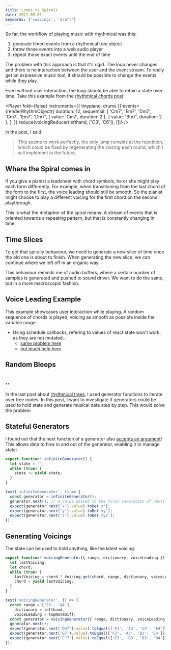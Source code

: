 ```yaml
---
title: Loops vs Spirals
date: 2021-05-01
keywords: ['voicings', 'draft']
---
```



So far, the workflow of playing music with rhythmical was this:

1. generate timed events from a rhythmical tree object
2. throw those events into a web audio player
3. repeat those exact events until the end of time

The problem with this approach is that it's rigid.
The loop never changes and there is no interaction between the user and the event stream.
To really get an expressive music tool, it should be possible to change the events while they play.

Even without user interaction, the loop should be able to retain a state over time. Take this example from the [rhythmical chords post](./rhythmical-chords):

<Player
  fold={false}
  instruments={{ tinypiano, drums }}
  events={renderRhythmObject({
    duration: 12,
    sequential: [
      'Cm7',
      'Em7',
      'Dm7',
      'Cm7',
      'Em7',
      'Dm7',
      { value: 'Cm7', duration: 2 },
      { value: 'Bm7', duration: 2 },
    ],
  }).reduce(voicingReducer(lefthand, ['C3', 'C6']), [])}
/>

In the post, I said:

> This seems to work perfectly, the only jump remains at the repetition, which could be fixed by regenerating the voicing each round, which I will implement in the future.

## Where the Spiral comes in

If you give a pianist a leadsheet with chord symbols, he or she might play each form differently.
For example, when transitioning from the last chord of the form to the first, the voice leading should still be smooth.
So the pianist might choose to play a different voicing for the first chord on the second playthrough.

This is what the metaphor of the spiral means: A stream of events that is oriented towards a repeating pattern,
but that is constantly changing in time.

## Time Slices

To get that spirally behaviour, we need to generate a new slice of time once the old one is about to finish.
When generating the new slice, we can continue where we left off in an organic way.

This behaviour reminds me of audio buffers, where a certain number of samples is generated and pushed to sound driver.
We want to do the same, but in a more macroscopic fashion.

## Voice Leading Example

This example showcases user interaction while playing. A random sequence of chords is played, voicing as smooth as possible inside the variable range:

<DynamicSchedule />

- Using schedule callbacks, refering to values of react state won't work, as they are not mutated.. 
  - [same problem here](https://react.christmas/2020/15)
  - [not much help here](https://github.com/Tonejs/Tone.js/wiki/Using-Tone.js-with-React-or-Vue)

## Random Bleeps

<RandomBleeps />

## ..

In the last post about [rhythmical trees](./rhythmical-trees), I used generator functions to iterate over tree nodes.
In this post, I want to investigate if generators could be used to hold state and generate musical data step by step.
This would solve the problem

## Stateful Generators

I found out that the next function of a generator also [accepts an argument](https://developer.mozilla.org/en-US/docs/Web/JavaScript/Guide/Iterators_and_Generators#advanced_generators)!
This allows data to flow in and out of the generator, enabling it to manage state:

```js
export function* infiniteGenerator() {
  let state = '';
  while (true) {
    state += yield state;
  }
}

test('infiniteGenerator', () => {
  const generator = infiniteGenerator();
  generator.next(); // A value passed to the first invocation of next() is always ignored.
  expect(generator.next('x').value).toBe('x');
  expect(generator.next('y').value).toBe('xy');
  expect(generator.next('z').value).toBe('xyz');
});
```

## Generating Voicings

The state can be used to hold anything, like the latest voicing:

```js
export function* voicingGenerator({ range, dictionary, voiceLeading }) {
  let lastVoicing;
  let chord;
  while (true) {
    lastVoicing = chord ? Voicing.get(chord, range, dictionary, voiceLeading, lastVoicing) : [];
    chord = yield lastVoicing;
  }
}

test('voicingGenerator', () => {
  const range = ['E3', 'A4'],
    dictionary = lefthand,
    voiceLeading = topNoteDiff;
  const generator = voicingGenerator({ range, dictionary, voiceLeading });
  generator.next();
  expect(generator.next('Dm7').value).toEqual(['F3', 'A3', 'C4', 'E4']);
  expect(generator.next('G7').value).toEqual(['F3', 'A3', 'B3', 'E4']);
  expect(generator.next('C^7').value).toEqual(['E3', 'G3', 'B3', 'D4']);
});
```
